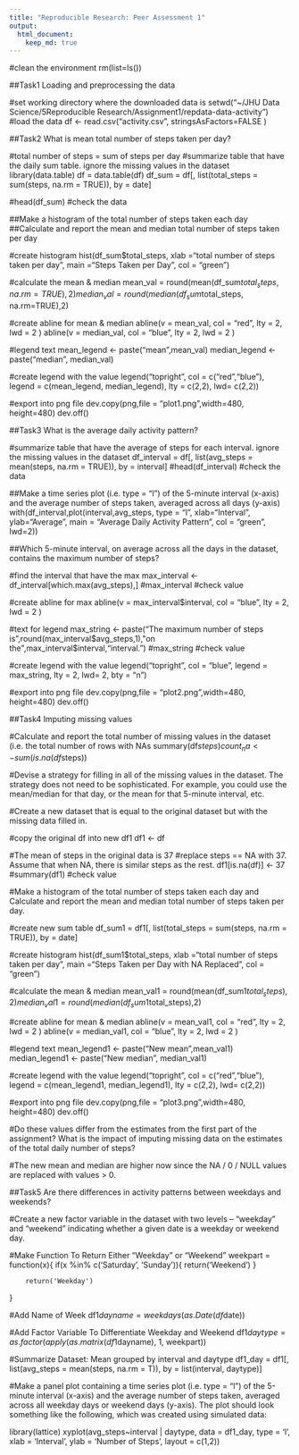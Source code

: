```yaml
---
title: "Reproducible Research: Peer Assessment 1"
output: 
  html_document:
    keep_md: true
---
```


#clean the environment
rm(list=ls())

##Task1 Loading and preprocessing the data

#set working directory where the downloaded data is
setwd("~/JHU Data Science/5Reproducible Research/Assignment1/repdata-data-activity")
#load the data
df <- read.csv("activity.csv", stringsAsFactors=FALSE )


##Task2 What is mean total number of steps taken per day?

#total number of steps = sum of steps per day
#summarize table that have the daily sum table. ignore the missing values in the dataset
library(data.table)
df = data.table(df)
df_sum = df[, list(total_steps = sum(steps, na.rm = TRUE)), by = date]
    
#head(df_sum) #check the data

##Make a histogram of the total number of steps taken each day
##Calculate and report the mean and median total number of steps taken per day


#create histogram
hist(df_sum$total_steps, xlab ="total number of steps taken per day", main ="Steps Taken per Day", col = "green")

#calculate the mean & median
mean_val = round(mean(df_sum$total_steps, na.rm=TRUE),2)
median_val = round(median(df_sum$total_steps, na.rm=TRUE),2)

#create abline for mean & median
abline(v = mean_val, col = "red", lty = 2, lwd = 2 )
abline(v = median_val, col = "blue", lty = 2, lwd = 2 )

#legend text
mean_legend <- paste("mean",mean_val)
median_legend <- paste("median", median_val)

#create legend with the value
legend("topright", col = c("red","blue"), legend = c(mean_legend, median_legend),
      lty = c(2,2), lwd= c(2,2))

#export into png file
dev.copy(png,file = "plot1.png",width=480, height=480)
dev.off()

##Task3 What is the average daily activity pattern?

#summarize table that have the average of steps for each interval. ignore the missing values in the dataset
df_interval = df[, list(avg_steps = mean(steps, na.rm = TRUE)), 
                          by = interval]
#head(df_interval) #check the data


##Make a time series plot (i.e. type = "l") of the 5-minute interval (x-axis) and the average number of steps taken, averaged across all days (y-axis)
with(df_interval,plot(interval,avg_steps, type = "l", xlab="Interval", ylab="Average", 
    main = "Average Daily Activity Pattern", col = "green", lwd=2))

##Which 5-minute interval, on average across all the days in the dataset, contains the maximum number of steps?

#find the interval that have the max
max_interval <- df_interval[which.max(avg_steps),]
#max_interval #check value 

#create abline for max
abline(v = max_interval$interval, col = "blue", lty = 2, lwd = 2 )

#text for legend
max_string <- paste("The maximum number of steps is",round(max_interval$avg_steps,1),"on the",max_interval$interval,"interval.")
#max_string #check value

#create legend with the value
legend("topright", col = "blue", legend = max_string, lty = 2, lwd= 2, bty = "n")

#export into png file
dev.copy(png,file = "plot2.png",width=480, height=480)
dev.off()

##Task4 Imputing missing values

#Calculate and report the total number of missing values in the dataset (i.e. the total number of rows with NAs
summary(df$steps)
count_na <- sum(is.na(df$steps))

#Devise a strategy for filling in all of the missing values in the dataset. The strategy does not need to be sophisticated. For example, you could use the mean/median for that day, or the mean for that 5-minute interval, etc.

#Create a new dataset that is equal to the original dataset but with the missing data filled in.

#copy the original df into new df1
df1 <- df

#The mean of steps in the original data is 37
#replace steps == NA with 37. Assume that when NA, there is similar steps as the rest.
df1[is.na(df)] <- 37
#summary(df1) #check value

#Make a histogram of the total number of steps taken each day and Calculate and report the mean and median total number of steps taken per day. 

#create new sum table
df_sum1 = df1[, list(total_steps = sum(steps, na.rm = TRUE)), by = date]

#create histogram
hist(df_sum1$total_steps, xlab ="total number of steps taken per day", main ="Steps Taken per Day with NA Replaced", col = "green")

#calculate the mean & median
mean_val1 = round(mean(df_sum1$total_steps),2)
median_val1 = round(median(df_sum1$total_steps),2)

#create abline for mean & median
abline(v = mean_val1, col = "red", lty = 2, lwd = 2 )
abline(v = median_val1, col = "blue", lty = 2, lwd = 2 )

#legend text
mean_legend1 <- paste("New mean",mean_val1)
median_legend1 <- paste("New median", median_val1)

#create legend with the value
legend("topright", col = c("red","blue"), legend = c(mean_legend1, median_legend1),
      lty = c(2,2), lwd= c(2,2))

#export into png file
dev.copy(png,file = "plot3.png",width=480, height=480)
dev.off()


#Do these values differ from the estimates from the first part of the assignment? What is the impact of imputing missing data on the estimates of the total daily number of steps?

#The new mean and median are higher now since the NA / 0 / NULL values are replaced with values > 0.

##Task5 Are there differences in activity patterns between weekdays and weekends?

#Create a new factor variable in the dataset with two levels -- "weekday" and "weekend" indicating whether a given date is a weekday or weekend day.

#Make Function To Return Either "Weekday" or "Weekend"
weekpart = function(x){
        if(x %in% c('Saturday', 'Sunday')){
                return('Weekend')
        }

        return('Weekday')
}

#Add Name of Week
df1$dayname = weekdays(as.Date(df$date))

#Add Factor Variable To Differentiate Weekday and Weekend
df1$daytype = as.factor(apply(as.matrix(df1$dayname), 1, weekpart))

#Summarize Dataset: Mean grouped by interval and daytype
df1_day = df1[, list(avg_steps = mean(steps, na.rm = T)), 
                          by = list(interval, daytype)]

#Make a panel plot containing a time series plot (i.e. type = "l") of the 5-minute interval (x-axis) and the average number of steps taken, averaged across all weekday days or weekend days (y-axis). The plot should look something like the following, which was created using simulated data:

library(lattice)
xyplot(avg_steps~interval | daytype, data = df1_day,
      type = 'l',
      xlab = 'Interval',
      ylab = 'Number of Steps',
      layout = c(1,2))